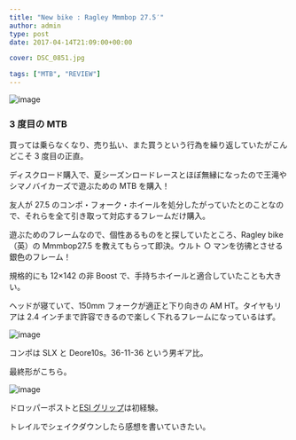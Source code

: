 ---
title: "New bike : Ragley Mmmbop 27.5′"
author: admin
type: post
date: 2017-04-14T21:09:00+00:00

cover: DSC_0851.jpg

tags: ["MTB", "REVIEW"]
---

![image](./DSC_0851.jpg)

### 3 度目の MTB

買っては乗らなくなり、売り払い、また買うという行為を繰り返していたがこんどこそ 3 度目の正直。

ディスクロード購入で、夏シーズンロードレースとほぼ無縁になったので王滝やシマノバイカーズで遊ぶための MTB を購入！

友人が 27.5 のコンポ・フォーク・ホイールを処分したがっていたとのことなので、それらを全て引き取って対応するフレームだけ購入。

遊ぶためのフレームなので、個性あるものをと探していたところ、Ragley bike（英）の Mmmbop27.5 を教えてもらって即決。ウルト ○ マンを彷彿とさせる銀色のフレーム！

規格的にも 12&#215;142 の非 Boost で、手持ちホイールと適合していたことも大きい。

ヘッドが寝ていて、150mm フォークが適正と下り向きの AM HT。タイヤもリアは 2.4 インチまで許容できるので楽しく下れるフレームになっているはず。

![image](./DSC_0871.jpg)

コンポは SLX と Deore10s。36-11-36 という男ギア比。

最終形がこちら。

![image](./DSC_0879.jpg)

ドロッパーポストと[ESI グリップ][1]は初経験。

トレイルでシェイクダウンしたら感想を書いていきたい。

<LinkBox isAmazonLink url="https://www.amazon.co.jp/dp/B003RLLQUM/" />

[1]: http://amzn.to/2pCgmQH
